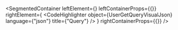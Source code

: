 
<SegmentedContainer
  leftElement={<UserGetQueryDesc />}
  leftContainerProps={{}}
  rightElement={
    <CodeHighlighter
      object={UserGetQueryVisualJson}
      language={"json"}
      title={"Query"}
    />
  }
  rightContainerProps={{}}
/>
